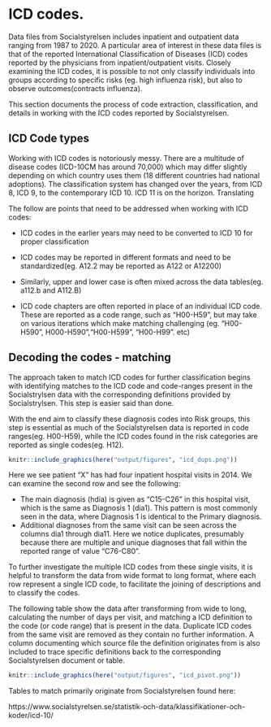 
# ICD codes.

Data files from Socialstyrelsen includes inpatient and outpatient data ranging from 1987 to 2020.
A particular area of interest in these data files is that of the reported International Classification of Diseases (ICD) codes reported by the physicians from  inpatient/outpatient visits.
Closely examining the ICD codes, it is possible to not only classify individuals into groups  according to specific risks (eg. high influenza risk),
but also to observe outcomes(contracts influenza).

This section documents the process of code extraction,
classification, and details in working with the ICD codes reported by Socialstyrelsen. 

## ICD Code types

Working with ICD codes is notoriously messy.
There are a multitude of disease codes (ICD-10CM has around 70,000) which may differ slightly depending on which country uses them (18 different countries had national adoptions).
The classification system has changed over the years, from ICD 8, ICD 9, to the contemporary ICD 10.
ICD 11 is on the horizon.
Translating 

The follow are points that need to be addressed when working with ICD codes:

* ICD codes in the earlier years may need to be converted to ICD 10 for proper classification

* ICD codes may be reported in different formats and need to be standardized(eg. A12.2 may be reported as A122 or A12200)

* Similarly, upper and lower case is often mixed across the data tables(eg. a112.b and A112.B)

* ICD code chapters are often reported in place of an individual ICD code.
These are reported as a code range, such as "H00-H59", but may take on various iterations which make matching challenging (eg. "H00-H590", H000-H590","H00-H599", "H00-H99". etc)

## Decoding the codes - matching

The approach taken to match ICD codes for further classification begins with identifying matches to the ICD code and code-ranges present in the Socialstrylsen data with the corresponding definitions provided by Socialstrylsen.
This step is easier said than done.

With the end aim to classify these diagnosis codes into Risk groups,
this step is essential as much of the Socialstyrelsen data is reported in code ranges(eg. H00-H59),
while the ICD codes found in the risk categories are reported as single codes(eg. H12).



```r

knitr::include_graphics(here("output/figures", "icd_dups.png"))
```

Here we see patient "X" has had four inpatient hospital visits in 2014.  We can examine the second row and see the following:

* The main diagnosis (hdia) is given as "C15-C26" in this hospital visit, which is the same as Diagnosis 1 (dia1).  This pattern is most commonly seen in the data, where Diagnosis 1 is identical to the Primary diagnosis. 
* Additional diagnoses from the same visit can be seen across the columns dia1 through dia11.  Here we notice duplicates, presumably because there are multiple and unique diagnoses that fall within the reported range of value "C76-C80".


To further investigate the multiple ICD codes from these single visits,
it is helpful to transform the data from wide format to long format,
where each row represent a single ICD code,
to facilitate the joining of descriptions and to classify the codes.


The following table show the data after transforming from wide to long,
calculating the number of days per visit,
and matching a ICD definition to the code (or code range) that is present in the data.
Duplicate ICD codes from the same visit are removed as they contain no further information.
A column documenting which source file the definition originates from is also included to trace specific definitions back to the corresponding Socialstyrelsen document or table.


```r

knitr::include_graphics(here("output/figures", "icd_pivot.png"))
```


Tables to match primarily originate from Socialstyrelsen found here:

https://www.socialstyrelsen.se/statistik-och-data/klassifikationer-och-koder/icd-10/

